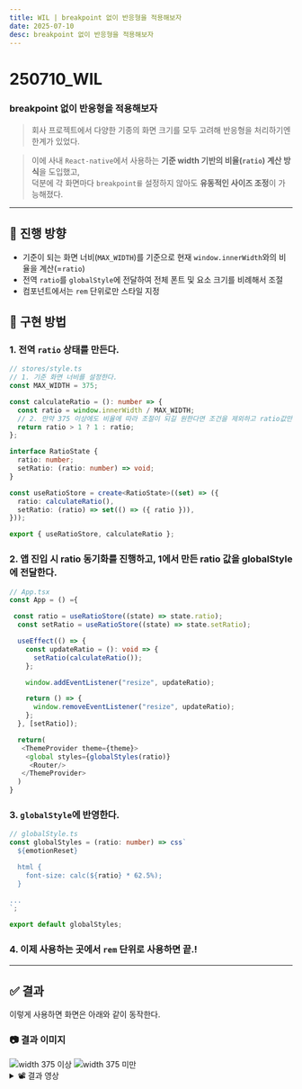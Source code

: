 ```yaml
---
title: WIL | breakpoint 없이 반응형을 적용해보자
date: 2025-07-10
desc: breakpoint 없이 반응형을 적용해보자
---
```


# 250710_WIL

### breakpoint 없이 반응형을 적용해보자

> 회사 프로젝트에서 다양한 기종의 화면 크기를 모두 고려해 반응형을 처리하기엔 한계가 있었다.

> 이에 사내 `React-native`에서 사용하는 **기준 width 기반의 비율(`ratio`) 계산 방식**을 도입했고,  
> 덕분에 각 화면마다 `breakpoint를` 설정하지 않아도 **유동적인 사이즈 조정**이 가능해졌다.

---

## 🚦 진행 방향

- 기준이 되는 화면 너비(`MAX_WIDTH`)를 기준으로 현재 `window.innerWidth`와의 비율을 계산(=`ratio`)
- 전역 `ratio`를 `globalStyle`에 전달하여 전체 폰트 및 요소 크기를 비례해서 조절
- 컴포넌트에서는 `rem` 단위로만 스타일 지정

## 📖 구현 방법

### 1. 전역 `ratio` 상태를 만든다.

```typescript
// stores/style.ts
// 1. 기준 화면 너비를 설정한다.
const MAX_WIDTH = 375;

const calculateRatio = (): number => {
  const ratio = window.innerWidth / MAX_WIDTH;
  // 2. 만약 375 이상에도 비율에 따라 조절이 되길 원한다면 조건을 제외하고 ratio값만 사용한다.
  return ratio > 1 ? 1 : ratio;
};

interface RatioState {
  ratio: number;
  setRatio: (ratio: number) => void;
}

const useRatioStore = create<RatioState>((set) => ({
  ratio: calculateRatio(),
  setRatio: (ratio) => set(() => ({ ratio })),
}));

export { useRatioStore, calculateRatio };
```

### 2. 앱 진입 시 ratio 동기화를 진행하고, 1에서 만든 ratio 값을 globalStyle에 전달한다.

```typescript
// App.tsx
const App = () ={

 const ratio = useRatioStore((state) => state.ratio);
  const setRatio = useRatioStore((state) => state.setRatio);

  useEffect(() => {
    const updateRatio = (): void => {
      setRatio(calculateRatio());
    };

    window.addEventListener("resize", updateRatio);

    return () => {
      window.removeEventListener("resize", updateRatio);
    };
  }, [setRatio]);

  return(
   <ThemeProvider theme={theme}>
    <global styles={globalStyles(ratio)}
     <Router/>
   </ThemeProvider>
  )
}
```

### 3. `globalStyle`에 반영한다.

```typescript
// globalStyle.ts
const globalStyles = (ratio: number) => css`
  ${emotionReset}

  html {
    font-size: calc(${ratio} * 62.5%);
  }

...
`;

export default globalStyles;
```

### 4. 이제 사용하는 곳에서 `rem` 단위로 사용하면 끝.!

---

## ✅ 결과

이렇게 사용하면 화면은 아래와 같이 동작한다.

### 📷 결과 이미지

<div class="responsive-images">
  <img src="/images/20250710_반응형_01.png" alt="width 375 이상" />
  <img src="/images/20250710_반응형_02.png" alt="width 375 미만" />
</div>

<details>
  <summary>📽️ 결과 영상</summary>
  <video
    src="/images/20250710_반응형_비디오.mov"
    alt="영상"
    controls
    muted
    playsInline
  />
</details>

